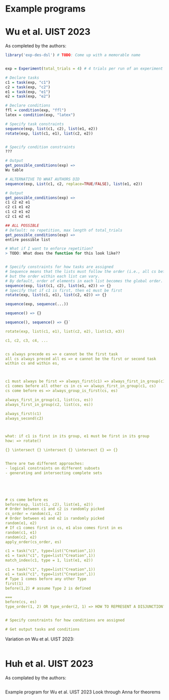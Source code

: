 # Example programs

# Wu et al. UIST 2023

As completed by the authors: 
```r
library('exp-des-dsl') # TODO: Come up with a memorable name


exp = Experiment(total_trials = 4) # 4 trials per run of an experiment

# Declare tasks
c1 = task(exp, "c1")
c2 = task(exp, "c2")
e1 = task(exp, "e1")
e2 = task(exp, "e2")

# Declare conditions
ffl = condition(exp, "ffl")
latex = condition(exp, "latex")

# Specify task constraints
sequence(exp, list(c1, c2), list(e1, e2))
rotate(exp, list(c1, e1), list(c2, e2))


# Specify condition constraints
???

# Output
get_possible_conditions(exp) => 
Wu table

# ALTERNATIVE TO WHAT AUTHORS DID
sequence(exp, List(c1, c2, replace=TRUE/FALSE), list(e1, e2))

# Output
get_possible_conditions(exp) => 
c1 c2 e2 e1
c2 c1 e1 e2
c1 c2 e1 e2
c2 c1 e2 e1

## ALL POSSIBLE
# Default: no repetition, max length of total_trials
get_possible_conditions(exp) => 
entire possible list

# What if I want to enforce repetition?
> TODO: What does the function for this look like?? 


# Specify constraints for how tasks are assigned
# Sequence means that the lists must follow the order (i.e., all cs before all es), 
# but the order within each list can vary. 
# By default, order of elements in each list becomes the global order. 
sequence(exp, list(c1, c2), list(e1, e2)) => {}
# Specify that if c1 is first, then e1 must be first
rotate(exp, list(c1, e1), list(c2, e2)) => {}

sequence(exp, sequence(...))

sequence() => {}

sequence(), sequence() => {}`

rotate(exp, list(c1, e1), list(c2, e2), list(c3, e3))

c1, c2, c3, c4, ...


cs always precede es => e cannot be the first task
all cs always preced all es => e cannot be the first or second task
within cs and within es, 



c1 must always be first => always_first(c1) => always_first_in_group(c1, list(cs, es))
c1 comes before all other cs in cs => always_first_in_group(c1, cs)
cs come before es => always_group_is_first(cs, es)

always_first_in_group(c1, list(cs, es))
always_first_in_group(c2, list(cs, es))

always_first(c1)
always_second(c2)



what: if c1 is first in its group, e1 must be first in its group
how: => rotate()

{} \intersect {} \intersect {} \intersect {} => {}


There are two different approaches: 
- logical constraints on different subsets 
- generating and intersecting complete sets





# cs come before es
before(exp, list(c1, c2), list(e1, e2))
# Order between c1 and c2 is randomly picked
cs_order = random(c1, c2)
# Order between e1 and e2 is randomly picked
random(e1, e2)
# If c1 comes first in cs, e1 also comes first in es
random(c1, e1)
random(c2, e2)
apply_order(cs_order, es)

c1 = task("c1", type=list("Creation",1))
e1 = task("c1", type=list("Creation",1))
match_index(c1, type = 1, list(e1, e2))

c1 = task("c1", type=list("Creation",1))
e1 = task("c1", type=list("Creation",1))
# Type 1 comes before any other Type
first(1)
before(1,2) # assume Type 2 is defined

===
before(cs, es)
type_order(1, 2) OR type_order(2, 1) => HOW TO REPRESENT A DISJUNCTION??


# Specify constraints for how conditions are assigned

# Get output tasks and conditions

```

Variation on Wu et al. UIST 2023: 
```r
```

# Huh et al. UIST 2023

As complated by the authors: 
```r

```


Example program for Wu et al. UIST 2023
Look through Anna for theorems